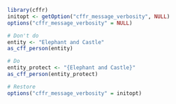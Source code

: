 ```r
library(cffr)
initopt <- getOption("cffr_message_verbosity", NULL)
options("cffr_message_verbosity" = NULL)
```

```r
# Don't do
entity <- "Elephant and Castle"
as_cff_person(entity)

# Do
entity_protect <- "{Elephant and Castle}"
as_cff_person(entity_protect)
```

```r
# Restore
options("cffr_message_verbosity" = initopt)
```
